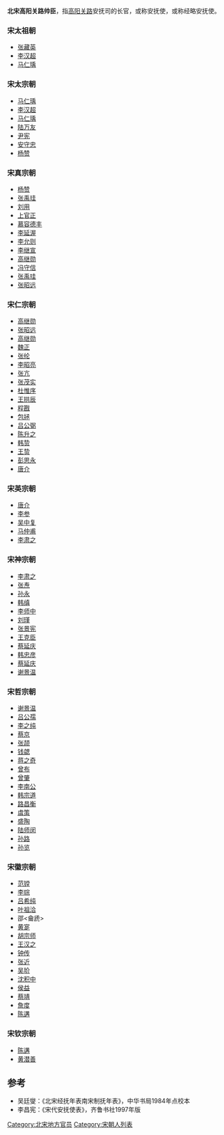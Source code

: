 '''北宋高阳关路帅臣'''，指[[高阳关路|高阳关路]]安抚司的长官，或称安抚使，或称经略安抚使。

===宋太祖朝===
*[[张藏英|张藏英]]
*[[李汉超|李汉超]]
*[[马仁瑀|马仁瑀]]
===宋太宗朝===
*[[马仁瑀|马仁瑀]]
*[[李汉超|李汉超]]
*[[马仁瑀|马仁瑀]]
*[[陆万友|陆万友]]
*[[尹宪|尹宪]]
*[[安守忠|安守忠]]
*[[杨赞|杨赞]]
===宋真宗朝===
*[[杨赞|杨赞]]
*[[张禹珪|张禹珪]]
*[[刘用|刘用]]
*[[上官正|上官正]]
*[[慕容德丰|慕容德丰]]
*[[李延渥|李延渥]]
*[[李允则|李允则]]
*[[李继宣|李继宣]]
*[[高继勋|高继勋]]
*[[冯守信|冯守信]]
*[[张禹珪|张禹珪]]
*[[张昭远|张昭远]]
===宋仁宗朝===
*[[高继勋|高继勋]]
*[[张昭远|张昭远]]
*[[高继勋|高继勋]]
*[[魏正|魏正]]
*[[张纶|张纶]]
*[[李昭亮|李昭亮]]
*[[张亢|张亢]]
*[[张茂实|张茂实]]
*[[杜惟序|杜惟序]]
*[[王拱辰|王拱辰]]
*[[程戡|程戡]]
*[[包拯|包拯]]
*[[吕公弼|吕公弼]]
*[[陈升之|陈升之]]
*[[韩贽|韩贽]]
*[[王贽|王贽]]
*[[彭思永|彭思永]]
*[[唐介|唐介]]
===宋英宗朝===
*[[唐介|唐介]]
*[[李参|李参]]
*[[吴中复|吴中复]]
*[[马仲甫|马仲甫]]
*[[李肃之|李肃之]]
===宋神宗朝===
*[[李肃之|李肃之]]
*[[张焘|张焘]]
*[[孙永|孙永]]
*[[韩缜|韩缜]]
*[[李师中|李师中]]
*[[刘瑾|刘瑾]]
*[[张景宪|张景宪]]
*[[王克臣|王克臣]]
*[[蔡延庆|蔡延庆]]
*[[韩忠彦|韩忠彦]]
*[[蔡延庆|蔡延庆]]
*[[谢景温|谢景温]]
===宋哲宗朝===
*[[谢景温|谢景温]]
*[[吕公孺|吕公孺]]
*[[李之纯|李之纯]]
*[[蔡京|蔡京]]
*[[张颉|张颉]]
*[[钱勰|钱勰]]
*[[蒋之奇|蒋之奇]]
*[[曾布|曾布]]
*[[曾肇|曾肇]]
*[[李南公|李南公]]
*[[韩宗道|韩宗道]]
*[[路昌衡|路昌衡]]
*[[虞策|虞策]]
*[[盛陶|盛陶]]
*[[陆师闵|陆师闵]]
*[[孙路|孙路]]
*[[孙览|孙览]]
===宋徽宗朝===
*[[范镗|范镗]]
*[[李琮|李琮]]
*[[吕希纯|吕希纯]]
*[[叶祖洽|叶祖洽]]
*邵<龠虒>
*[[黄寔|黄寔]]
*[[胡宗师|胡宗师]]
*[[王汉之|王汉之]]
*[[钟传|钟传]]
*[[张近|张近]]
*[[吴玠|吴玠]]
*[[沈积中|沈积中]]
*[[侯益|侯益]]
*[[蔡靖|蔡靖]]
*[[詹度|詹度]]
*[[陈遘|陈遘]]
===宋钦宗朝===
*[[陈遘|陈遘]]
*[[黄潜善|黄潜善]]
==参考==
*吴廷燮：《北宋经抚年表南宋制抚年表》，中华书局1984年点校本
*李昌宪：《宋代安抚使表》，齐鲁书社1997年版

[[Category:北宋地方官员|Category:北宋地方官员]]
[[Category:宋朝人列表|Category:宋朝人列表]]